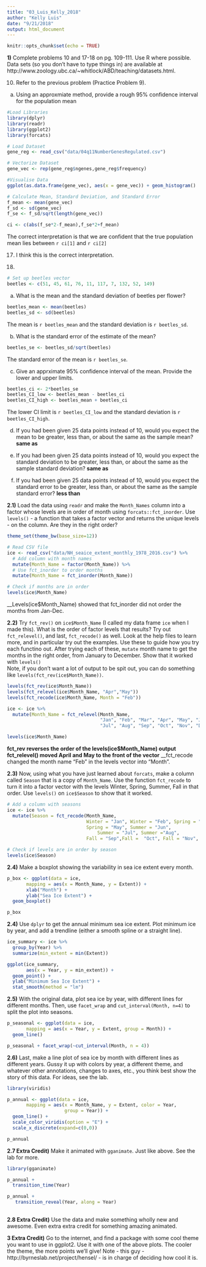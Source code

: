 ```yaml
---
title: "03_Luis_Kelly_2018"
author: "Kelly Luis"
date: "9/21/2018"
output: html_document
---
```


```r
knitr::opts_chunk$set(echo = TRUE)
```

**1)** Complete problems 10 and 17-18 on pg. 109-111. Use R where possible. Data sets (so you don’t have to type things in) are available at http://www.zoology.ubc.ca/~whitlock/ABD/teaching/datasets.html.

10. Refer to the previous problem (Practice Problem 9).
a. Using an approxmiate method, provide a rough 95% confidence interval for the population mean
```r
#Load Libraries
library(dplyr)
library(readr)
library(ggplot2)
library(forcats)

# Load Dataset
gene_reg <- read_csv("data/04q11NumberGenesRegulated.csv")

# Vectorize Dataset
gene_vec <- rep(gene_reg$ngenes,gene_reg$frequency)

#Visualise Data
ggplot(as.data.frame(gene_vec), aes(x = gene_vec)) + geom_histogram()

# Calculate Mean, Standard Deviation, and Standard Error
f_mean <- mean(gene_vec)
f_sd <- sd(gene_vec)
f_se <- f_sd/sqrt(length(gene_vec))

ci <- c(abs(f_se*2-f_mean),f_se*2+f_mean)
```
The correct interpretation is that we are confident that the true population mean lies between `r ci[1]` and `r ci[2]`  

17. I think this is the correct interpretation. 

18. 
```r
# Set up beetles vector
beetles <- c(51, 45, 61, 76, 11, 117, 7, 132, 52, 149)
```

a. What is the mean and the standard deviation of beetles per flower?
```r
beetles_mean <- mean(beetles)
beetles_sd <- sd(beetles)
```

The mean is `r beetles_mean` and the standard deviation is `r beetles_sd`. 

b. What is the standard error of the estimate of the mean?
```r
beetles_se <- beetles_sd/sqrt(beetles)
```
The standard error of the mean is `r beetles_se`.

c. Give an apprximate 95% confidence interval of the mean. Provide the lower and upper limits.
```r
beetles_ci <- 2*beetles_se
beetles_CI_low <- beetles_mean - beetles_ci
beetles_CI_high <- beetles_mean + beetles_ci
```
The lower CI limit is `r beetles_CI_low` and the standard deviation is `r beetles_CI_high`. 

d. If you had been given 25 data points instead of 10, would you expect the mean to be greater, less than, or about the same as the sample mean?  
__same as__

e. If you had been given 25 data points instead of 10, would you expect the standard deviation to be greater, less than, or about the same as the sample standard deviation?
__same as__

f. If you had been given 25 data points instead of 10, would you expect the standard error to be greater, less than, or about the same as the sample standard error?
__less than__

**2.1)** Load the data using `readr` and make the `Month_Names` column into a factor whose levels are in order of month using `forcats::fct_inorder`. Use `levels()` - a function that takes a factor vector and returns the unique levels - on the column. Are they in the right order?

```r
theme_set(theme_bw(base_size=12))

# Read CSV file 
ice <- read_csv("data/NH_seaice_extent_monthly_1978_2016.csv") %>%
  # Add column with month names
  mutate(Month_Name = factor(Month_Name)) %>%
  # Use fct_inorder to order months
  mutate(Month_Name = fct_inorder(Month_Name))

# Check if months are in order
levels(ice$Month_Name)
```
__Levels(ice$Month_Name) showed that fct_inorder did not order the months from Jan-Dec.

**2.2)**  Try `fct_rev()` on `ice$Month_Name` (I called my data frame `ice` when I made this). What is the order of factor levels that results? Try out `fct_relevel()`, and last, `fct_recode()` as well. Look at the help files to learn more, and in particular try out the examples. Use these to guide how you try each functino out. After trying each of these, `mutate` month name to get the months in the right order, from January to December. Show that it worked with `levels()`  
Note, if you don't want a lot of output to be spit out, you can do something like `levels(fct_rev(ice$Month_Name))`.


```r
levels(fct_rev(ice$Month_Name))
levels(fct_relevel(ice$Month_Name, "Apr","May"))
levels(fct_recode(ice$Month_Name, Month = "Feb"))

ice <- ice %>%
  mutate(Month_Name = fct_relevel(Month_Name, 
                                  "Jan", "Feb", "Mar", "Apr", "May", "Jun",
                                  "Jul", "Aug", "Sep", "Oct", "Nov", "Dec"))

levels(ice$Month_Name)

```
__fct_rev reverses the order of the levels(ice$Month_Name) output__
__fct_relevel() moved April and May to the front of the vector__
__fct_recode changed the month name "Feb" in the levels vector into "Month". 

**2.3)** Now, using what you have just learned about `forcats`, make a column called `Season` that is a copy of `Month_Name`. Use the function  `fct_recode` to turn it into a factor vector with the levels Winter, Spring, Summer, Fall in that order. Use `levels()` on `ice$Season` to show that it worked.

```r
# Add a column with seasons
ice <- ice %>%
  mutate(Season = fct_recode(Month_Name,
                             Winter = "Jan", Winter = "Feb", Spring = "Mar", Spring = "Apr", 
                             Spring = "May", Summer = "Jun",
                                 Summer = "Jul", Summer ="Aug", 
                             Fall = "Sep",Fall =  "Oct", Fall = "Nov", Winter = "Dec"))

# Check if levels are in order by season
levels(ice$Season)

```

**2.4)** Make a boxplot showing the variability in sea ice extent every month.

```r
p_box <- ggplot(data = ice,
       mapping = aes(x = Month_Name, y = Extent)) + 
       xlab("Month") +
       ylab("Sea Ice Extent") +
  geom_boxplot()

p_box
```

**2.4)** Use `dplyr` to get the annual minimum sea ice extent. Plot minimum ice by year, and add a trendline (either a smooth spline or a straight line).

```r
ice_summary <- ice %>%
  group_by(Year) %>%
  summarize(min_extent = min(Extent))

ggplot(ice_summary,
       aes(x = Year, y = min_extent)) +
  geom_point() +
  ylab("Minimum Sea Ice Extent") + 
  stat_smooth(method = "lm")
```


**2.5)** With the original data, plot sea ice by year, with different lines for different months. Then, use `facet_wrap` and `cut_interval(Month, n=4)` to split the plot into seasons.

```r
p_seasonal <- ggplot(data = ice,
       mapping = aes(x = Year, y = Extent, group = Month)) +
  geom_line()

p_seasonal + facet_wrap(~cut_interval(Month, n = 4))
```


**2.6)** Last, make a line plot of sea ice by month with different lines as different years. Gussy it up with colors by year, a different theme, and whatever other annotations, changes to axes, etc., you think best show the story of this data. For ideas, see the lab.

```r
library(viridis)

p_annual <- ggplot(data = ice,
       mapping = aes(x = Month_Name, y = Extent, color = Year,
                     group = Year)) +
  geom_line() +
  scale_color_viridis(option = "E") +
  scale_x_discrete(expand=c(0,0))

p_annual
```

**2.7 Extra Credit)** Make it animated with `gganimate`. Just like above. See the lab for more.  
  
```r
library(gganimate)

p_annual +
  transition_time(Year)

p_annual +
   transition_reveal(Year, along = Year) 
  
```

**2.8 Extra Credit)** Use the data and make something wholly new and awesome. Even extra extra credit for something amazing animated.
  
**3 Extra Credit)** Go to the internet, and find a package with some cool theme you want to use in ggplot2. Use it with one of the above plots. The cooler the theme, the more points we'll give!
Note - this guy - http://byrneslab.net/project/hensel/ - is in charge of deciding how cool it is.  